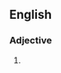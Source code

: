 ==English==

===Adjective===
{{en-adj|pos=[[leak]]-[[proof]]}}

# {{alternative spelling of|leakproof}}